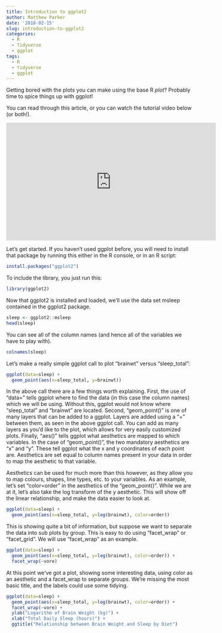 ```yaml
---
title: Introduction to ggplot2
author: Matthew Parker
date: '2018-02-15'
slug: introduction-to-ggplot2
categories:
  - R
  - Tidyverse
  - ggplot
tags:
  - R
  - tidyverse
  - ggplot
---
```


Getting bored with the plots you can make using the base R _plot_? Probably time to spice things up with ggplot!

You can read through this article, or you can watch the tutorial video below (or both!).

<iframe width="560" height="315" src="http://www.youtube.com/embed/xZOhepWLzxQ" frameborder="0"></iframe>

Let's get started. If you haven't used ggplot before, you will need to install that package by running this either in the R console, or in an R script:

```r
install.packages("ggplot2")
```

To include the library, you just run this:

```r
library(ggplot2)
```

Now that ggplot2 is installed and loaded, we'll use the data set msleep contained in the ggplot2 package.

```r
sleep <- ggplot2::msleep
head(sleep)
```

You can see all of the column names (and hence all of the variables we have to play with).

```r
colnames(sleep)
```

Let's make a really simple ggplot call to plot "brainwt" versus "sleep_total":

```r
ggplot(data=sleep) +
  geom_point(aes(x=sleep_total, y=brainwt))
```

In the above call there are a few things worth explaining. First, the use of "data=" tells ggplot where to find the data (in this case the column names) which we will be using. Without this, ggplot would not know where "sleep_total" and "brainwt" are located. Second, "geom_point()" is one of many layers that can be added to a ggplot. Layers are added using a "+" between them, as seen in the above ggplot call. You can add as many layers as you'd like to the plot, which allows for very easily customized plots. Finally, "aes()" tells ggplot what aesthetics are mapped to which variables. In the case of "geom_point()", the two mandatory aesthetics are "x" and "y". These tell ggplot what the x and y coordinates of each point are. Aesthetics are set equal to column names present in your data in order to map the aesthetic to that variable.

Aesthetics can be used for much more than this however, as they allow you to map colours, shapes, line types, etc. to your variables. As an example, let's set "color=order" in the aesthetics of the "geom_point()". While we are at it, let's also take the log transform of the y aesthetic. This will show off the linear relationship, and make the data easier to look at.

```r
ggplot(data=sleep) +
  geom_point(aes(x=sleep_total, y=log(brainwt), color=order))
```

This is showing quite a bit of information, but suppose we want to separate the data into sub plots by group. This is easy to do using "facet_wrap" or "facet_grid". We will use "facet_wrap" as an example.

```r
ggplot(data=sleep) +
  geom_point(aes(x=sleep_total, y=log(brainwt), color=order)) +
  facet_wrap(~vore)
```

At this point we've got a plot, showing some interesting data, using color as an aesthetic and a facet_wrap to separate groups. We're missing the most basic title, and the labels could use some tidying.

```r
ggplot(data=sleep) +
  geom_point(aes(x=sleep_total, y=log(brainwt), color=order)) +
  facet_wrap(~vore) +
  ylab("Logarithm of Brain Weight (kg)") +
  xlab("Total Daily Sleep (hours)") +
  ggtitle("Relationship between Brain Weight and Sleep by Diet")
```
